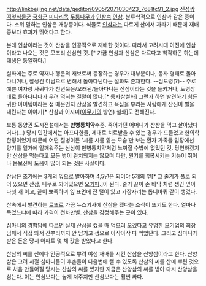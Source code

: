 http://linkbeijing.net/data/geditor/0905/2071030423_7681fc91_2.jpg
[[진성쌍떡잎식물군]] [[국화]]군 [[미나리]]목 [[두룹나무]]과 [[인삼]]속 [[인삼]]. 분류학적으로 인삼과 같은 종이다. 소위 말하는 인삼은 개량종이다. 식물로 [[인삼]]과는 다르게 산에서 자라기 때문에 재배종보다 효과가 뛰어다고 한다.

본래 인삼이라는 것이 산삼을 인공적으로 재배한 것이다. 따라서 고려시대 이전에 인삼이라고 나오는 것은 모조리 산삼인 것. [* 가끔 인삼과 산삼은 다르다고 착각하곤 하는데 태생은 동일하다.]

설화에는 주로 약재나 행운의 재보로써 등장하는 경우가 대부분이나, 동자 형태로 돌아다니거나, 잘생긴 미남으로 변해서 돌아다닌다는 설화도 존재한다. --심도령(?)-- 주로 예쁜 여자랑 사귀다가 천년묵은/오래된/돌아다니는 산삼이라는 것을 들키거나, 도령상태로 돌아다니다가 우려 먹히는 결말이 많다.[* 동자삼설화] 그런가 하면 발견하기 힘든 귀한 아이템이라는 점 때문인지 산삼을 발견하고 욕심을 부리는 사람에게 산신이 벌을 내린다는 이야기[* 산삼과 이시미([[이무기]]의 방언) 설화]도 전해진다.

보통 동양권 도시전설에서는 '''만병통치약'''수준. 죽어가던 어머니가 산삼을 먹고 살아났다거나(...) 당시 민간에서는 아프다한들, 제대로 치료받을 수 있는 경우가 드물었고 한의학 한정이었기 때문에 어떤 질병이든 '시름 시름 앓는 모습'만 보는 환자 가족들 입장에선 양기를 일거에 일깨워주는 산삼이 만병통치약처럼 느껴질 수밖에 없었던 것. 당연하겠지만 산삼을 먹는다고 모든 병이 완치되지는 않으며 다만, 원기를 회복시키는 기능이 뛰어나 몸보신에 도움이 많이 되는 것은 사실이다.

산삼은 초기에는 3개의 잎으로 발아하며 4,5년은 되어야 5개의 잎[* 그 줄기가 풀로 되어 있으면 산삼, 나무로 되어있으면 [[오가피]].]이 된다. 줄기 끝이 손 바닥 처럼 생긴 잎이 다섯 개 이고, 끝이 뾰족하며 잎 표면에 잔 털이 있고 가장자리는 톱니바퀴 같이 생겼다. 

산속에서 발견하는 [[로또]]로 가끔 뉴스기사에 산삼을 캤다는 소식이 뜨기도 한다. 얼마나 묵었느냐에 따라 가격이 천차만별. 산삼을 감정해주는 곳이 있다.

[[심마니]]의 경험담에 따르면 실제 산삼을 캤을 때 먹으러 오겠다고 유명한 모기업의 회장님께서 직접 와서 잔뿌리까지 안 남기고 생으로 아작아작 다 먹었단다. 그리고 심마니가 받은 돈은 당시 아파트 몇 채 값을 받았다고 한다. 

산삼의 씨를 산에다 인공적으로 뿌려 야생 재배를 시킨 산삼을 산양삼이라고 한다. 산양삼은 고려 시절 심마니들이 후손들이 다음번에 캘 수 있도록 산삼의 씨를 산에 뿌린 것으로 처음 만들어질 당시는 산삼의 씨를 썼지만 지금은 산양삼의 씨를 받아 다시 산양삼을 심는다. 이는 인삼보다는 높게 쳐주지만 산삼보다는 훨씬 싸다. 


